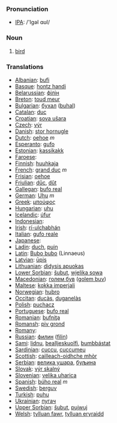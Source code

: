 === Pronunciation ===
*[[w:IPA|IPA]]: /'Igəl ɑʊl/

=== Noun ===

# [[bird]]

=== Translations ===

*[[Albanian]]: [[bufi]]
*[[Basque]]: [[hontz handi]]
*[[Belarussian]]: [[філін]]
*[[Breton]]: [[toud meur]]
*[[Bulgarian]]: [[бухал]] ([[buhal]])
*[[Catalan]]: [[duc]]
*[[Croatian]]: [[sova ušara]]
*[[Czech]]: [[výr]]
*[[Danish]]: [[stor hornugle]]
*[[Dutch]]: [[oehoe]] ''m''
*[[Esperanto]]: [[gufo]]
*[[Estonian]]: [[kassikakk]]
*[[Faroese]]: [[]]
*[[Finnish]]: [[huuhkaja]]
*[[French]]: [[grand duc]] ''m''
*[[Frisian]]: [[oehoe]]
*[[Friulian]]: [[dűc]], [[dűt]]
*[[Gallegan]]: [[bufo real]]
*[[German]]: [[Uhu]] ''m''
*[[Greek]]: [[μπούφος]] '' ''
*[[Hungarian]]: [[uhu]]
*[[Icelandic]]: [[úfur]]
*[[Indonesian]]: [[]]
*[[Irish]]: [[rí-ulchabhán]]
*[[Italian]]: [[gufo reale]] '' ''
*[[Japanese]]: [[]]
*[[Ladin]]: [[duch]], [[puin]]
*[[Latin]]: [[Bubo bubo]] (Linnaeus)
*[[Latvian]]: [[ūpis]]
*[[Lithuanian]]: [[didysis apuokas]]
*[[Lower Sorbian]]: [[šubut]], [[wjelika sowa]]
*[[Macedonian]]: [[голем був]] ([[golem buv]])
*[[Maltese]]: [[kokka imperjali]]
*[[Norwegian]]: [[hubro]]
*[[Occitan]]: [[ducàs]], [[duganelàs]]
*[[Polish]]: [[puchacz]] '' ''
*[[Portuguese]]: [[bufo real]]
*[[Romanian]]: [[bufniţa]]
*[[Romansh]]: [[piv grond]]
*[[Romany]]: [[]]
*[[Russian]]: [[филин]] ([[filin]]) '' ''
*[[Sami]]: [[lidnu]], [[bealljeskuolfi]], [[bumbbástat]]
*[[Sardinian]]: [[cuccu]], [[cuccumeu]]
*[[Scottish]]: [[cailleach-oidhche mhòr]]
*[[Serbian]]: [[велика ушара]], [[буљина]]
*[[Slovak]]: [[výr skalný]]
*[[Slovenian]]: [[velika uharica]]
*[[Spanish]]: [[búho real]] ''m''
*[[Swedish]]: [[berguv]]
*[[Turkish]]: [[puhu]]
*[[Ukrainian]]: [[пугач]]
*[[Upper Sorbian]]: [[šubut]], [[pujwuj]]
*[[Welsh]]: [[tylluan fawr]], [[tylluan eryraidd]]